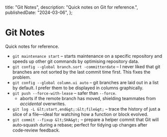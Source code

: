   title: "Git Notes",
  description: "Quick notes on Git for reference.",
  publishedDate: "2024-03-06",
};

# Git Notes

Quick notes for reference.

- `git maintenance start` – starts maintenance on a
  specific repository and speeds up other git commands by optimising repository
  data.
- `git config --global branch.sort -committerdate` – I never liked that git
  branches are not sorted by the last commit time first. This fixes the problem.
- `git config --global column.ui auto` – git branches are laid out in a
  list by default. I prefer them to be displayed in columns graphically.
- `git push --force-with-lease` – safer than
  `--force`.
  - aborts if the remote branch has moved, shielding teammates from _accidental_ overwrites.
- `git log -L &lt;start,end&gt;:&lt;file&gt;` – trace the history of just a slice of a file—ideal for watching how a function or block evolved.
- `git commit --fixup &lt;SHA&gt;` – prepare a helper commit that Git will auto‑squash during a rebase; perfect for tidying up changes after code‑review feedback.
